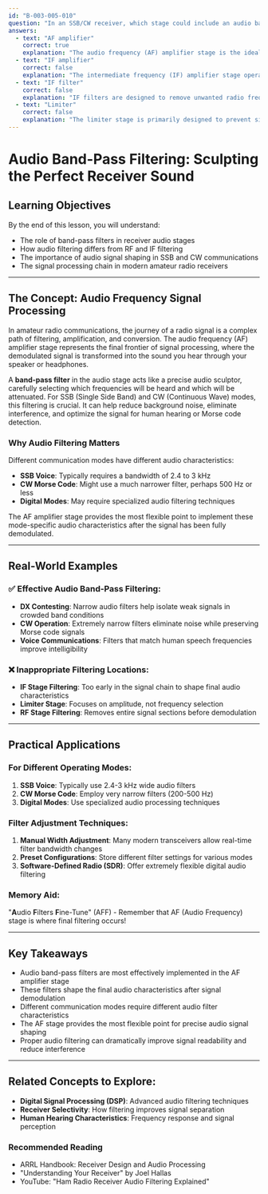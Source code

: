 ```yaml
---
id: "B-003-005-010"
question: "In an SSB/CW receiver, which stage could include an audio band-pass filter?"
answers:
  - text: "AF amplifier"
    correct: true
    explanation: "The audio frequency (AF) amplifier stage is the ideal location for a band-pass filter in SSB/CW receivers because it occurs after the signal has been demodulated and converted to audio frequencies. At this point, the filter can precisely shape the audio characteristics, removing unwanted noise and interference while preserving the desired voice or Morse code signal. This placement allows for maximum flexibility in tailoring the receiver's audio response to match the specific communication mode and operator preferences."
  - text: "IF amplifier"
    correct: false
    explanation: "The intermediate frequency (IF) amplifier stage operates before the signal is demodulated, making it unsuitable for implementing an audio-specific band-pass filter. While IF stages typically include filters for RF selectivity, these are designed to remove out-of-band signals before demodulation, not to shape the final audio characteristics. Audio-specific filtering requires working with the actual audio frequency signal after demodulation."
  - text: "IF filter"
    correct: false
    explanation: "IF filters are designed to remove unwanted radio frequency signals before demodulation, focusing on selecting the desired signal bandwidth at the intermediate frequency stage. These filters cannot shape the audio characteristics in the same way an audio frequency band-pass filter can. They operate at a higher frequency and serve a different purpose in the receiver's signal processing chain."
  - text: "Limiter"
    correct: false
    explanation: "The limiter stage is primarily designed to prevent signal overload and reduce amplitude variations, not to implement precise audio filtering. Its function is to clip or compress signal amplitude, whereas a band-pass filter is intended to selectively pass specific audio frequencies while attenuating others. The limiter operates on signal amplitude, not frequency response."
---
```


# Audio Band-Pass Filtering: Sculpting the Perfect Receiver Sound

## Learning Objectives
By the end of this lesson, you will understand:
- The role of band-pass filters in receiver audio stages
- How audio filtering differs from RF and IF filtering
- The importance of audio signal shaping in SSB and CW communications
- The signal processing chain in modern amateur radio receivers

---

## The Concept: Audio Frequency Signal Processing

In amateur radio communications, the journey of a radio signal is a complex path of filtering, amplification, and conversion. The audio frequency (AF) amplifier stage represents the final frontier of signal processing, where the demodulated signal is transformed into the sound you hear through your speaker or headphones.

A **band-pass filter** in the audio stage acts like a precise audio sculptor, carefully selecting which frequencies will be heard and which will be attenuated. For SSB (Single Side Band) and CW (Continuous Wave) modes, this filtering is crucial. It can help reduce background noise, eliminate interference, and optimize the signal for human hearing or Morse code detection.

### Why Audio Filtering Matters

Different communication modes have different audio characteristics:
- **SSB Voice**: Typically requires a bandwidth of 2.4 to 3 kHz
- **CW Morse Code**: Might use a much narrower filter, perhaps 500 Hz or less
- **Digital Modes**: May require specialized audio filtering techniques

The AF amplifier stage provides the most flexible point to implement these mode-specific audio characteristics after the signal has been fully demodulated.

---

## Real-World Examples

### ✅ Effective Audio Band-Pass Filtering:
- **DX Contesting**: Narrow audio filters help isolate weak signals in crowded band conditions
- **CW Operation**: Extremely narrow filters eliminate noise while preserving Morse code signals
- **Voice Communications**: Filters that match human speech frequencies improve intelligibility

### ❌ Inappropriate Filtering Locations:
- **IF Stage Filtering**: Too early in the signal chain to shape final audio characteristics
- **Limiter Stage**: Focuses on amplitude, not frequency selection
- **RF Stage Filtering**: Removes entire signal sections before demodulation

---

## Practical Applications

### For Different Operating Modes:
1. **SSB Voice**: Typically use 2.4-3 kHz wide audio filters
2. **CW Morse Code**: Employ very narrow filters (200-500 Hz)
3. **Digital Modes**: Use specialized audio processing techniques

### Filter Adjustment Techniques:
1. **Manual Width Adjustment**: Many modern transceivers allow real-time filter bandwidth changes
2. **Preset Configurations**: Store different filter settings for various modes
3. **Software-Defined Radio (SDR)**: Offer extremely flexible digital audio filtering

### Memory Aid:
"**A**udio **F**ilters **F**ine-Tune" (AFF) - Remember that AF (Audio Frequency) stage is where final filtering occurs!

---

## Key Takeaways

- Audio band-pass filters are most effectively implemented in the AF amplifier stage
- These filters shape the final audio characteristics after signal demodulation
- Different communication modes require different audio filter characteristics
- The AF stage provides the most flexible point for precise audio signal shaping
- Proper audio filtering can dramatically improve signal readability and reduce interference

---

## Related Concepts to Explore:
- **Digital Signal Processing (DSP)**: Advanced audio filtering techniques
- **Receiver Selectivity**: How filtering improves signal separation
- **Human Hearing Characteristics**: Frequency response and signal perception

### Recommended Reading
- ARRL Handbook: Receiver Design and Audio Processing
- "Understanding Your Receiver" by Joel Hallas
- YouTube: "Ham Radio Receiver Audio Filtering Explained"